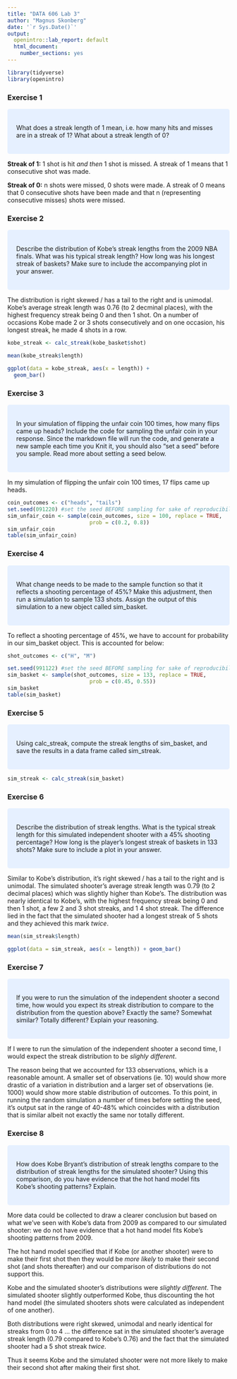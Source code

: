 ---
title: "DATA 606 Lab 3"
author: "Magnus Skonberg"
date: '`r Sys.Date()`'
output:
  openintro::lab_report: default
  html_document:
    number_sections: yes
---

```{r load-packages, include=FALSE}
library(tidyverse)
library(openintro)
```

### Exercise 1   

<style>
div.blue { background-color:#e6f0ff; border-radius: 5px; padding: 20px;}
</style>
<div class = "blue">

What does a streak length of 1 mean, i.e. how many hits and misses are in a streak of 1? What about a streak length of 0?

</div> \hfill\break

**Streak of 1:** 1 shot is hit *and then* 1 shot is missed. A streak of 1 means that 1 consecutive shot was made.

**Streak of 0:** n shots were missed, 0 shots were made. A streak of 0 means that 0 consecutive shots have been made and that n (representing consecutive misses) shots were missed.


### Exercise 2

<style>
div.blue { background-color:#e6f0ff; border-radius: 5px; padding: 20px;}
</style>
<div class = "blue">

Describe the distribution of Kobe’s streak lengths from the 2009 NBA finals. What was his typical streak length? How long was his longest streak of baskets? Make sure to include the accompanying plot in your answer.

</div> \hfill\break

The distribution is right skewed / has a tail to the right and is unimodal. Kobe's average streak length was 0.76 (to 2 decminal places), with the highest frequency streak being 0 and then 1 shot. On a number of occasions Kobe made 2 or 3 shots consecutively and on one occasion, his longest streak, he made 4 shots in a row.

```{r}
kobe_streak <- calc_streak(kobe_basket$shot)

mean(kobe_streak$length)

ggplot(data = kobe_streak, aes(x = length)) +
  geom_bar()
```

### Exercise 3

<style>
div.blue { background-color:#e6f0ff; border-radius: 5px; padding: 20px;}
</style>
<div class = "blue">

In your simulation of flipping the unfair coin 100 times, how many flips came up heads? Include the code for sampling the unfair coin in your response. Since the markdown file will run the code, and generate a new sample each time you Knit it, you should also “set a seed” before you sample. Read more about setting a seed below.

</div> \hfill\break


In my simulation of flipping the unfair coin 100 times, 17 flips came up heads.
```{r}
coin_outcomes <- c("heads", "tails")
set.seed(091220) #set the seed BEFORE sampling for sake of reproducibility
sim_unfair_coin <- sample(coin_outcomes, size = 100, replace = TRUE, 
                          prob = c(0.2, 0.8))
sim_unfair_coin
table(sim_unfair_coin)

```

### Exercise 4

<style>
div.blue { background-color:#e6f0ff; border-radius: 5px; padding: 20px;}
</style>
<div class = "blue">

What change needs to be made to the sample function so that it reflects a shooting percentage of 45%? Make this adjustment, then run a simulation to sample 133 shots. Assign the output of this simulation to a new object called sim_basket.

</div> \hfill\break

To reflect a shooting percentage of 45%, we have to account for probability in our sim_basket object. This is accounted for below:

```{r}
shot_outcomes <- c("H", "M")

set.seed(991122) #set the seed BEFORE sampling for sake of reproducibility
sim_basket <- sample(shot_outcomes, size = 133, replace = TRUE, 
                          prob = c(0.45, 0.55))
sim_basket
table(sim_basket)

```

### Exercise 5

<style>
div.blue { background-color:#e6f0ff; border-radius: 5px; padding: 20px;}
</style>
<div class = "blue">

Using calc_streak, compute the streak lengths of sim_basket, and save the results in a data frame called sim_streak.

</div> \hfill\break

```{r}

sim_streak <- calc_streak(sim_basket)

```

### Exercise 6

<style>
div.blue { background-color:#e6f0ff; border-radius: 5px; padding: 20px;}
</style>
<div class = "blue">

Describe the distribution of streak lengths. What is the typical streak length for this simulated independent shooter with a 45% shooting percentage? How long is the player’s longest streak of baskets in 133 shots? Make sure to include a plot in your answer.

</div> \hfill\break

Similar to Kobe's distribution, it's right skewed / has a tail to the right and is unimodal. The simulated shooter's average streak length was 0.79 (to 2 decimal places) which was slightly higher than Kobe's. The distribution was nearly identical to Kobe's, with the highest frequency streak being 0 and then 1 shot, a few 2 and 3 shot streaks, and 1 4 shot streak. The difference lied in the fact that the simulated shooter had a longest streak of 5 shots and they achieved this mark *twice*.

```{r}

mean(sim_streak$length)

ggplot(data = sim_streak, aes(x = length)) + geom_bar()

```

### Exercise 7

<style>
div.blue { background-color:#e6f0ff; border-radius: 5px; padding: 20px;}
</style>
<div class = "blue">

If you were to run the simulation of the independent shooter a second time, how would you expect its streak distribution to compare to the distribution from the question above? Exactly the same? Somewhat similar? Totally different? Explain your reasoning.

</div> \hfill\break

If I were to run the simulation of the independent shooter a second time, I would expect the streak distribution to be *slighly different*. 

The reason being that we accounted for 133 observations, which is a reasonable amount. A smaller set of observations (ie. 10) would show more drastic of a variation in distribution and a larger set of observations (ie. 1000) would show more stable distribution of outcomes. To this point, in running the random simulation a number of times before setting the seed, it's output sat in the range of 40-48% which coincides with a distribution that is similar albeit not exactly the same nor totally different.

### Exercise 8

<style>
div.blue { background-color:#e6f0ff; border-radius: 5px; padding: 20px;}
</style>
<div class = "blue">

How does Kobe Bryant’s distribution of streak lengths compare to the distribution of streak lengths for the simulated shooter? Using this comparison, do you have evidence that the hot hand model fits Kobe’s shooting patterns? Explain.

</div> \hfill\break

More data could be collected to draw a clearer conclusion but based on what we've seen with Kobe's data from 2009 as compared to our simulated shooter: we do not have evidence that a hot hand model fits Kobe's shooting patterns from 2009. 

The hot hand model specified that if Kobe (or another shooter) were to make their first shot then they would be *more likely* to make their second shot (and shots thereafter) and our comparison of distributions do not support this.

Kobe and the simulated shooter's distributions were *slightly different*. The simulated shooter slightly outperformed Kobe, thus discounting the hot hand model (the simulated shooters shots were calculated as independent of one another).

Both distributions were right skewed, unimodal and nearly identical for streaks from 0 to 4 ... the difference sat in the simulated shooter's average streak length (0.79 compared to Kobe's 0.76) and the fact that the simulated shooter had a 5 shot streak *twice*.

Thus it seems Kobe and the simulated shooter were not more likely to make their second shot after making their first shot.

